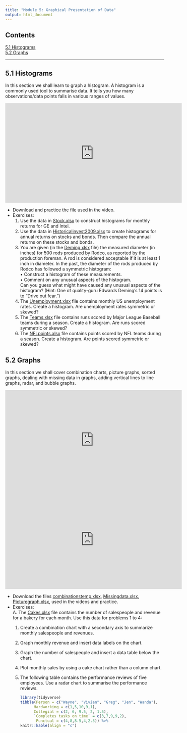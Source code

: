 ```yaml
---
title: "Module 5: Graphical Presentation of Data"
output: html_document
---
```


## Contents
[5.1 Histograms](#five-one)<br>
[5.2 Graphs](#five-two)

---

## 5.1 Histograms {#five-one}
In this section we shall learn to graph a histogram. A histogram is a commonly used tool to summarise data. It tells you how many observations/data points falls in various ranges of values. 

<iframe width="560" height="315" src="https://www.youtube.com/embed/PqHgI9Y5SvA" frameborder="0" allow="accelerometer; autoplay; clipboard-write; encrypted-media; gyroscope; picture-in-picture" allowfullscreen></iframe>

- Download and practice the file used in the video.
- Exercises:
  1. Use the data in [Stock.xlsx](Module-5-GraphicalPresentationOfData/Stock.xlsx) to construct histograms for monthly returns for GE and Intel.
  1. Use the data in [Historicalinvest2009.xlsx](Module-5-GraphicalPresentationOfData/historicalinvest2009.xlsx) to create histograms for annual returns on stocks and bonds. Then compare the annual returns on these stocks and bonds.
  1. You are given (in the [Deming.xlsx](Module-5-GraphicalPresentationOfData/Deming.xlsx) file) the measured diameter (in inches) for 500 rods produced by Rodco, as reported by the production foreman. A rod is considered acceptable if it is at least 1 inch in diameter. In the past, the diameter of the rods produced by Rodco has followed a symmetric histogram:<br>
     • Construct a histogram of these measurements.<br>
     • Comment on any unusual aspects of the histogram.<br>
     Can you guess what might have caused any unusual aspects of the histogram? (Hint: One of quality-guru Edwards Deming’s 14 points is to “Drive out fear.”)
  1. The [Unemployment.xlsx](Module-5-GraphicalPresentationOfData/Unemployment.xlsx) file contains monthly US unemployment rates. Create a histogram. Are unemployment rates symmetric or skewed?
  1. The [Teams.xlsx](Module-5-GraphicalPresentationOfData/teams.xlsx) file contains runs scored by Major League Baseball teams during a season. Create a histogram. Are runs scored symmetric or skewed?
  1. The [NFLpoints.xlsx](Module-5-GraphicalPresentationOfData/nflpoints.xlsx) file contains points scored by NFL teams during a season. Create a histogram. Are points scored symmetric or skewed?
  
## 5.2 Graphs {#five-two}
In this section we shall cover combination charts, picture graphs, sorted graphs, dealing with missing data in graphs, adding vertical lines to line graphs, radar, and bubble graphs.


<iframe width="560" height="315" src="https://www.youtube.com/embed/-_FJSXymvAM" frameborder="0" allow="accelerometer; autoplay; clipboard-write; encrypted-media; gyroscope; picture-in-picture" allowfullscreen></iframe>

<iframe width="560" height="315" src="https://www.youtube.com/embed/Jh7WmOfHa6Y" frameborder="0" allow="accelerometer; autoplay; clipboard-write; encrypted-media; gyroscope; picture-in-picture" allowfullscreen></iframe>


- Download the files [combinationstemp.xlsx](Module-5-GraphicalPresentationOfData/combinationstemp.xlsx), [Missingdata.xlsx](Module-5-GraphicalPresentationOfData/Missingdata.xlsx), [Picturegraph.xlsx](Module-5-GraphicalPresentationOfData/Picturegraph.xlsx),  used in the videos and practice.
- Exercises: <br>
A. The [Cakes.xlsx](Module-5-GraphicalPresentationOfData/Cakes.xlsx) file contains the number of salespeople and revenue for a bakery for each month. Use this data for problems 1 to 4:
  1. Create a combination chart with a secondary axis to summarize monthly salespeople and revenues.
  2. Graph monthly revenue and insert data labels on the chart.
  3. Graph the number of salespeople and insert a data table below the chart.
  4. Plot monthly sales by using a cake chart rather than a column chart.
  5. The  following table contains the performance reviews of five employees. Use a radar chart to summarise the performance reviews.
  
     ```r
     library(tidyverse)
     tibble(Person = c("Wayne", "Vivian", "Greg", "Jen", "Wanda"),
           Hardworking = c(1,5,10,9,1),
           Collegial = c(2, 6, 9.5, 2, 1.5),
           `Completes tasks on time` = c(3,7,9,9,2),
            Punctual = c(4,8,8.5,4,2.5)) %>% 
     knitr::kable(align = "c")
     ```
  
  